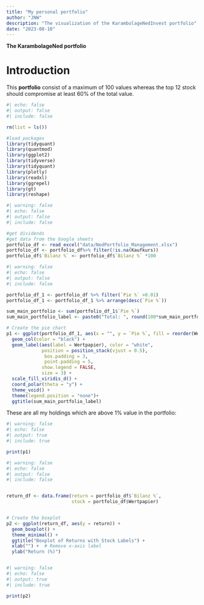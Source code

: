 ```yaml
---
title: "My personal portfolio"
author: "JNW"
description: "The visualization of the KarambolageNedInvest portfolio"
date: "2023-08-10"
---
```


**The KarambolageNed portfolio**

# Introduction

This **portfolio** consist of a maximum of 100 values whereas the top 12 stock should compromise at least 60% of the total value.

```r
#| echo: false
#| output: false
#| include: false

rm(list = ls())

#load packages
library(tidyquant)
library(quantmod)
library(ggplot2)
library(tidyverse)
library(tidyquant)
library(plotly)
library(readxl)
library(ggrepel)
library(gt)
library(reshape)
```

```r
#| warning: false
#| echo: false
#| output: false
#| include: false

#get dividends
#get data from the Google sheets 
portfolio_df <- read_excel("data/NedPortfolio_Management.xlsx")
portfolio_df <- portfolio_df%>% filter(!is.na(Kaufkurs))
portfolio_df$`Bilanz %` <- portfolio_df$`Bilanz %` *100

```

```r
#| warning: false
#| echo: false
#| output: false
#| include: false

portfolio_df_1 <- portfolio_df %>% filter(`Pie %` >0.01)
portfolio_df_1 <- portfolio_df_1 %>% arrange(desc(`Pie %`))

sum_main_portfolio <- sum(portfolio_df_1$`Pie %`)
sum_main_portfolio_label <- paste0("Total: ", round(100*sum_main_portfolio, 1), "%")

# Create the pie chart
p1 <- ggplot(portfolio_df_1, aes(x = "", y = `Pie %`, fill = reorder(Wertpapier, -`Pie %`))) +
  geom_col(color = "black") +
  geom_label(aes(label = Wertpapier), color = "white",
             position = position_stack(vjust = 0.5),
              box.padding = 3,
              point.padding = 5,
             show.legend = FALSE,
             size = 3) + 
  scale_fill_viridis_d() +
  coord_polar(theta = "y") + 
  theme_void() +
  theme(legend.position = "none")+
  ggtitle(sum_main_portfolio_label)


```

These are all my holdings which are above 1% value in the portfolio:

```r
#| warning: false
#| echo: false
#| output: true
#| include: true

print(p1)

```

```r
#| warning: false
#| echo: false
#| output: false
#| include: false


return_df <- data.frame(return = portfolio_df$`Bilanz %`,
                        stock = portfolio_df$Wertpapier)


# Create the boxplot
p2 <- ggplot(return_df, aes(y = return)) +
  geom_boxplot() +
  theme_minimal() +
  ggtitle("Boxplot of Returns with Stock Labels") +
  xlab("") +  # Remove x-axis label
  ylab("Return (%)")



```

```r
#| warning: false
#| echo: false
#| output: true
#| include: true

print(p2)

```

